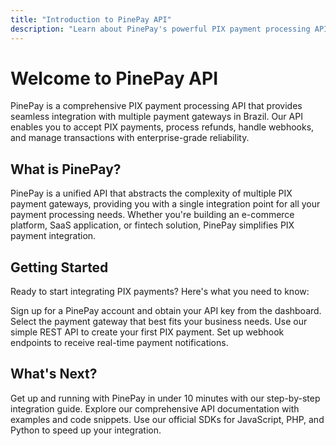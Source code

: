 ```yaml
---
title: "Introduction to PinePay API"
description: "Learn about PinePay's powerful PIX payment processing API with multi-gateway support"
---
```


# Welcome to PinePay API

PinePay is a comprehensive PIX payment processing API that provides seamless integration with multiple payment gateways in Brazil. Our API enables you to accept PIX payments, process refunds, handle webhooks, and manage transactions with enterprise-grade reliability.

## What is PinePay?

PinePay is a unified API that abstracts the complexity of multiple PIX payment gateways, providing you with a single integration point for all your payment processing needs. Whether you're building an e-commerce platform, SaaS application, or fintech solution, PinePay simplifies PIX payment integration.

## Getting Started

Ready to start integrating PIX payments? Here's what you need to know:

<Steps>
<Step title="Get API Credentials">
  Sign up for a PinePay account and obtain your API key from the dashboard.
</Step>

<Step title="Choose Your Gateway">
  Select the payment gateway that best fits your business needs.
</Step>

<Step title="Make Your First Request">
  Use our simple REST API to create your first PIX payment.
</Step>

<Step title="Handle Webhooks">
  Set up webhook endpoints to receive real-time payment notifications.
</Step>
</Steps>

## What's Next?

<Card title="Quick Start Guide" icon="rocket" href="/quickstart">
Get up and running with PinePay in under 10 minutes with our step-by-step integration guide.
</Card>

<Card title="API Reference" icon="code" href="/api-reference">
Explore our comprehensive API documentation with examples and code snippets.
</Card>

<Card title="SDKs" icon="package" href="/sdks">
Use our official SDKs for JavaScript, PHP, and Python to speed up your integration.
</Card>
